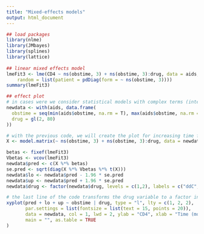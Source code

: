 ```yaml
---
title: "Mixed-effects models"
output: html_document
---
```





```r

## load packages
library(nlme)
library(JMbayes)
library(splines)
library(lattice)
    
## linear mixed effects model
lmeFit3 <- lme(CD4 ~ ns(obstime, 3) + ns(obstime, 3):drug, data = aids,
    random = list(patient = pdDiag(form = ~ ns(obstime, 3))))
summary(lmeFit3)

## effect plot
# in cases were we consider statistical models with complex terms (interactions and nonlinear terms), the regression coefficients we obtain in the output do not have a straightforward interpretation. In these settings, we can use effect plots to communicate the results of the model. The first step is to specify a dataset that contains combinations of values for the covariates of the model based on which we will create the plot. In our example, we can create a single figure for each drug group and increasing time
newdata <- with(aids, data.frame(
  obstime = seq(min(aids$obstime, na.rm = T), max(aids$obstime, na.rm = T), length.out = 80),
  drug = gl(2, 80)
))

# with the previous code, we will create the plot for increasing time from min time to max time and both drug and placebo. Next, we obtain the predictions from the model (these are in the log-hazard scale), and we calculate the 95% confidence interval
X <- model.matrix(~ ns(obstime, 3) + ns(obstime, 3):drug, data = newdata)

betas <- fixef(lmeFit3)
Vbetas <- vcov(lmeFit3)
newdata$pred <- c(X %*% betas)
se.pred <- sqrt(diag(X %*% Vbetas %*% t(X)))
newdata$lo <- newdata$pred - 1.96 * se.pred
newdata$up <- newdata$pred + 1.96 * se.pred
newdata$drug <- factor(newdata$drug, levels = c(1,2), labels = c("ddC", "ddI"))

# the last line of the code transforms the drug variable to a factor in order to have a more visible label in the plot that is produced with the following code
xyplot(pred + lo + up ~ obstime | drug, type = "l", lty = c(1, 2, 2), 
       par.settings = list(fontsize = list(text = 15, points = 20)),
       data = newdata, col = 1, lwd = 2, ylab = "CD4", xlab = "Time (months)",
       main = "", as.table = TRUE
)


```
